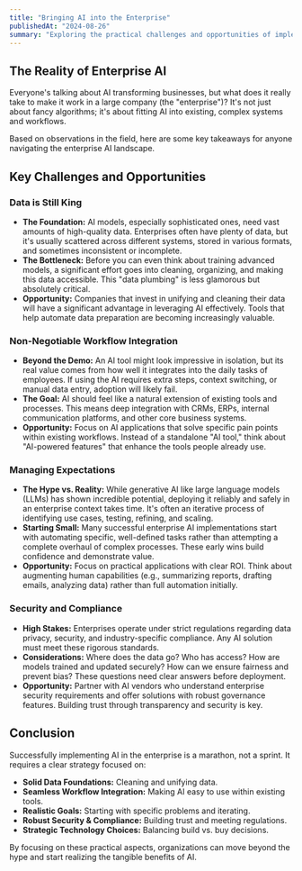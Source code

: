 ```yaml
---
title: "Bringing AI into the Enterprise"
publishedAt: "2024-08-26"
summary: "Exploring the practical challenges and opportunities of implementing AI in large organizations, focusing on data, workflow integration, and realistic expectations."
---
```


## The Reality of Enterprise AI

Everyone's talking about AI transforming businesses, but what does it really take to make it work in a large company (the "enterprise")? It's not just about fancy algorithms; it's about fitting AI into existing, complex systems and workflows.

Based on observations in the field, here are some key takeaways for anyone navigating the enterprise AI landscape.

## Key Challenges and Opportunities

### Data is Still King

- **The Foundation:** AI models, especially sophisticated ones, need vast amounts of high-quality data. Enterprises often have plenty of data, but it's usually scattered across different systems, stored in various formats, and sometimes inconsistent or incomplete.
- **The Bottleneck:** Before you can even think about training advanced models, a significant effort goes into cleaning, organizing, and making this data accessible. This "data plumbing" is less glamorous but absolutely critical.
- **Opportunity:** Companies that invest in unifying and cleaning their data will have a significant advantage in leveraging AI effectively. Tools that help automate data preparation are becoming increasingly valuable.

### Non-Negotiable Workflow Integration

- **Beyond the Demo:** An AI tool might look impressive in isolation, but its real value comes from how well it integrates into the daily tasks of employees. If using the AI requires extra steps, context switching, or manual data entry, adoption will likely fail.
- **The Goal:** AI should feel like a natural extension of existing tools and processes. This means deep integration with CRMs, ERPs, internal communication platforms, and other core business systems.
- **Opportunity:** Focus on AI applications that solve specific pain points within existing workflows. Instead of a standalone "AI tool," think about "AI-powered features" that enhance the tools people already use.

### Managing Expectations

- **The Hype vs. Reality:** While generative AI like large language models (LLMs) has shown incredible potential, deploying it reliably and safely in an enterprise context takes time. It's often an iterative process of identifying use cases, testing, refining, and scaling.
- **Starting Small:** Many successful enterprise AI implementations start with automating specific, well-defined tasks rather than attempting a complete overhaul of complex processes. These early wins build confidence and demonstrate value.
- **Opportunity:** Focus on practical applications with clear ROI. Think about augmenting human capabilities (e.g., summarizing reports, drafting emails, analyzing data) rather than full automation initially.

### Security and Compliance

- **High Stakes:** Enterprises operate under strict regulations regarding data privacy, security, and industry-specific compliance. Any AI solution must meet these rigorous standards.
- **Considerations:** Where does the data go? Who has access? How are models trained and updated securely? How can we ensure fairness and prevent bias? These questions need clear answers before deployment.
- **Opportunity:** Partner with AI vendors who understand enterprise security requirements and offer solutions with robust governance features. Building trust through transparency and security is key.

## Conclusion

Successfully implementing AI in the enterprise is a marathon, not a sprint. It requires a clear strategy focused on:

- **Solid Data Foundations:** Cleaning and unifying data.
- **Seamless Workflow Integration:** Making AI easy to use within existing tools.
- **Realistic Goals:** Starting with specific problems and iterating.
- **Robust Security & Compliance:** Building trust and meeting regulations.
- **Strategic Technology Choices:** Balancing build vs. buy decisions.

By focusing on these practical aspects, organizations can move beyond the hype and start realizing the tangible benefits of AI.

